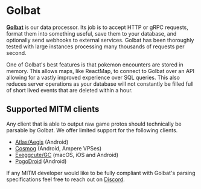 # Golbat

[**Golbat**](https://github.com/UnownHash/Golbat) is our data processor. Its job is to accept HTTP or gRPC requests, format them into something useful, save them to your database, and optionally send webhooks to external services. Golbat has been thoroughly tested with large instances processing many thousands of requests per second.

One of Golbat's best features is that pokemon encounters are stored in memory. This allows maps, like ReactMap, to connect to Golbat over an API allowing for a vastly improved experience over SQL queries. This also reduces server operations as your database will not constantly be filled full of short lived events that are deleted within a hour.

## Supported MITM clients

Any client that is able to output raw game protos should technically be parsable by Golbat. We offer limited support for the following clients.

- [Atlas/Aegis](https://pokemod.dev/mapping) (Android)
- [Cosmog](https://sylvie.fyi/cosmog) (Android, Ampere VPSes)
- [Exeggcute/GC](https://jorgschulze73.github.io/gc-docs/) (macOS, iOS and Android)
- [PogoDroid](https://github.com/Map-A-Droid/MAD) (Android)

If any MITM developer would like to be fully compliant with Golbat's parsing specifications feel free to reach out on [Discord](./docs/help).
